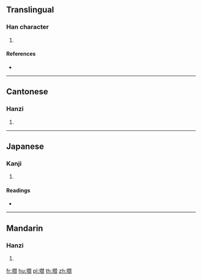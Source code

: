 {{character info/new}}
==Translingual==

===Han character===
{{Han char|rn=32|rad=土|as=16|sn=19|four=47120|canj=GANX|ids=⿰土閻}}

# {{defn|Han|sort=土16}}

====References====
* {{Han ref|kx=0241.300|dkj=05587|dj=0481.240|hdz=10501.030|uh=58DB|ud=22747|bh=F1F8|bd=61944}}

----

==Cantonese==

===Hanzi===
{{yue-hanzi|jyut=[[jim4]]|y=yim4}}

# {{defn|lang=yue|sort=土16}}

----

==Japanese==

===Kanji===
{{ja-kanji|grade=|rs=土16}}

# {{defn|lang=ja|sort=土16}}

====Readings====
* {{ja-readings|on=[[えん]] (en)|kun=[[ちまた]] (chimata), [[ねだい]] (nedai), [[こしかけ]] (koshikake)}}

----

==Mandarin==

===Hanzi===
{{cmn-hanzi|pin=[[yán]] ([[yan2]])|wg=yen<sup>2</sup>}}

# {{defn|lang=cmn|sort=土16}}

[[fr:壛]]
[[hu:壛]]
[[pl:壛]]
[[th:壛]]
[[zh:壛]]